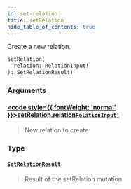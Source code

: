 ```yaml
---
id: set-relation
title: setRelation
hide_table_of_contents: true
---
```








Create a new relation.

```graphql
setRelation(
  relation: RelationInput!
): SetRelationResult!
```


### Arguments

#### [<code style={{ fontWeight: 'normal' }}>setRelation.<b>relation</b></code>](#)<Bullet />[`RelationInput!`](/docs/v1/directory-api-reference/schema/relations/inputs/relation-input) <Badge class="secondary" text="non-null"/> <Badge class="secondary" text="input"/> <Badge class="secondary" text="relations"/>
> New relation to create.
> 

### Type

#### [`SetRelationResult`](/docs/v1/directory-api-reference/schema/relations/objects/set-relation-result) <Badge class="secondary" text="object"/> <Badge class="secondary" text="relations"/>
> Result of the setRelation mutation.
> 





